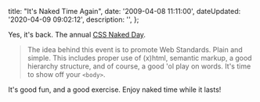 

  title: "It's Naked Time Again",
  date: '2009-04-08 11:11:00',
  dateUpdated: '2020-04-09 09:02:12',
  description: '',
};

Yes, it's back. The annual [CSS Naked Day](http://naked.dustindiaz.com/).

> The idea behind this event is to promote Web Standards. Plain and simple. This includes proper use of (x)html, semantic markup, a good hierarchy structure, and of course, a good 'ol play on words. It's time to show off your `<body>`.

It's good fun, and a good exercise. Enjoy naked time while it lasts!
